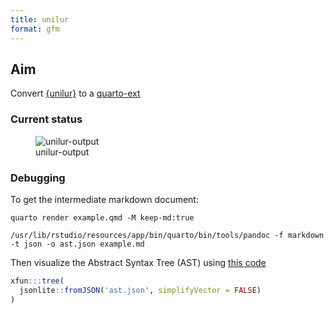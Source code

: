 ```yaml
---
title: unilur
format: gfm
---
```


## Aim

Convert [{unilur}](https://github.com/koncina/unilur) to a [quarto-ext](https://github.com/quarto-ext)

### Current status

![unilur-output](unilur-ext_2022-09-06%2015-52-22.png)

### Debugging

To get the intermediate markdown document:

    quarto render example.qmd -M keep-md:true

    /usr/lib/rstudio/resources/app/bin/quarto/bin/tools/pandoc -f markdown -t json -o ast.json example.md

Then visualize the Abstract Syntax Tree (AST) using [this code](https://bookdown.org/yihui/rmarkdown-cookbook/lua-filters.html)

```r
xfun:::tree(
  jsonlite::fromJSON('ast.json', simplifyVector = FALSE)
)
```
